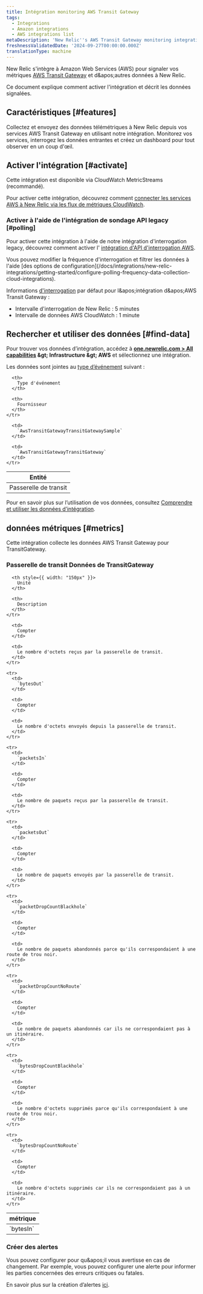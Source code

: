 ```yaml
---
title: Intégration monitoring AWS Transit Gateway
tags:
  - Integrations
  - Amazon integrations
  - AWS integrations list
metaDescription: 'New Relic''s AWS Transit Gateway monitoring integration: what data it reports, and how to enable it.'
freshnessValidatedDate: '2024-09-27T00:00:00.000Z'
translationType: machine
---
```


New Relic s'intègre à Amazon Web Services (AWS) pour signaler vos métriques [AWS Transit Gateway](https://aws.amazon.com/transit-gateway/) et d&amp;apos;autres données à New Relic.

Ce document explique comment activer l'intégration et décrit les données signalées.

## Caractéristiques [#features]

Collectez et envoyez des données télémétriques à New Relic depuis vos services AWS Transit Gateway en utilisant notre intégration. Monitorez vos services, interrogez les données entrantes et créez un dashboard pour tout observer en un coup d'œil.

## Activer l'intégration [#activate]

Cette intégration est disponible via CloudWatch MetricStreams (recommandé).

Pour activer cette intégration, découvrez comment [connecter les services AWS à New Relic via les flux de métriques CloudWatch](/docs/infrastructure/amazon-integrations/connect/aws-metric-stream-setup/).

### Activer à l'aide de l'intégration de sondage API legacy [#polling]

Pour activer cette intégration à l'aide de notre intégration d'interrogation legacy, découvrez comment activer l' [intégration d'API d'interrogation AWS](/docs/infrastructure/amazon-integrations/connect/connect-aws-new-relic-infrastructure-monitoring/).

<Callout variant="tip">
  Vous pouvez modifier la fréquence d'interrogation et filtrer les données à l'aide [des options de configuration](/docs/integrations/new-relic-integrations/getting-started/configure-polling-frequency-data-collection-cloud-integrations).

  Informations [d'interrogation](/docs/infrastructure/amazon-integrations/aws-integrations-list/aws-polling-intervals-infrastructure-integrations) par défaut pour l&amp;apos;intégration d&amp;apos;AWS Transit Gateway :

  * Intervalle d'interrogation de New Relic : 5 minutes
  * Intervalle de données AWS CloudWatch : 1 minute
</Callout>

## Rechercher et utiliser des données [#find-data]

Pour trouver vos données d’intégration, accédez à <DNT>**[one.newrelic.com &gt; All capabilities](https://one.newrelic.com/all-capabilities) &amp;gt; Infrastructure &amp;gt; AWS**</DNT> et sélectionnez une intégration.

Les données sont jointes au [type d’événement](/docs/data-apis/understand-data/new-relic-data-types/#event-data) suivant :

<table>
  <thead>
    <tr>
      <th>
        Entité
      </th>

      <th>
        Type d'événement
      </th>

      <th>
        Fournisseur
      </th>
    </tr>
  </thead>

  <tbody>
    <tr>
      <td>
        Passerelle de transit
      </td>

      <td>
        `AwsTransitGatewayTransitGatewaySample`
      </td>

      <td>
        `AwsTransitGatewayTransitGateway`
      </td>
    </tr>
  </tbody>
</table>

Pour en savoir plus sur l’utilisation de vos données, consultez [Comprendre et utiliser les données d’intégration](/docs/infrastructure/integrations/find-use-infrastructure-integration-data).

## données métriques [#metrics]

Cette intégration collecte les données AWS Transit Gateway pour TransitGateway.

### Passerelle de transit Données de TransitGateway

<table>
  <thead>
    <tr>
      <th style={{ width: "275px" }}>
        métrique
      </th>

      <th style={{ width: "150px" }}>
        Unité
      </th>

      <th>
        Description
      </th>
    </tr>
  </thead>

  <tbody>
    <tr>
      <td>
        `bytesIn`
      </td>

      <td>
        Compter
      </td>

      <td>
        Le nombre d'octets reçus par la passerelle de transit.
      </td>
    </tr>

    <tr>
      <td>
        `bytesOut`
      </td>

      <td>
        Compter
      </td>

      <td>
        Le nombre d'octets envoyés depuis la passerelle de transit.
      </td>
    </tr>

    <tr>
      <td>
        `packetsIn`
      </td>

      <td>
        Compter
      </td>

      <td>
        Le nombre de paquets reçus par la passerelle de transit.
      </td>
    </tr>

    <tr>
      <td>
        `packetsOut`
      </td>

      <td>
        Compter
      </td>

      <td>
        Le nombre de paquets envoyés par la passerelle de transit.
      </td>
    </tr>

    <tr>
      <td>
        `packetDropCountBlackhole`
      </td>

      <td>
        Compter
      </td>

      <td>
        Le nombre de paquets abandonnés parce qu'ils correspondaient à une route de trou noir.
      </td>
    </tr>

    <tr>
      <td>
        `packetDropCountNoRoute`
      </td>

      <td>
        Compter
      </td>

      <td>
        Le nombre de paquets abandonnés car ils ne correspondaient pas à un itinéraire.
      </td>
    </tr>

    <tr>
      <td>
        `bytesDropCountBlackhole`
      </td>

      <td>
        Compter
      </td>

      <td>
        Le nombre d'octets supprimés parce qu'ils correspondaient à une route de trou noir.
      </td>
    </tr>

    <tr>
      <td>
        `bytesDropCountNoRoute`
      </td>

      <td>
        Compter
      </td>

      <td>
        Le nombre d'octets supprimés car ils ne correspondaient pas à un itinéraire.
      </td>
    </tr>
  </tbody>
</table>

### Créer des alertes

Vous pouvez configurer <InlinePopover type="alerts" />pour qu&amp;apos;il vous avertisse en cas de changement. Par exemple, vous pouvez configurer une alerte pour informer les parties concernées des erreurs critiques ou fatales.

En savoir plus sur la création d’alertes [ici](/docs/alerts-applied-intelligence/new-relic-alerts/learn-alerts/introduction-alerts/).